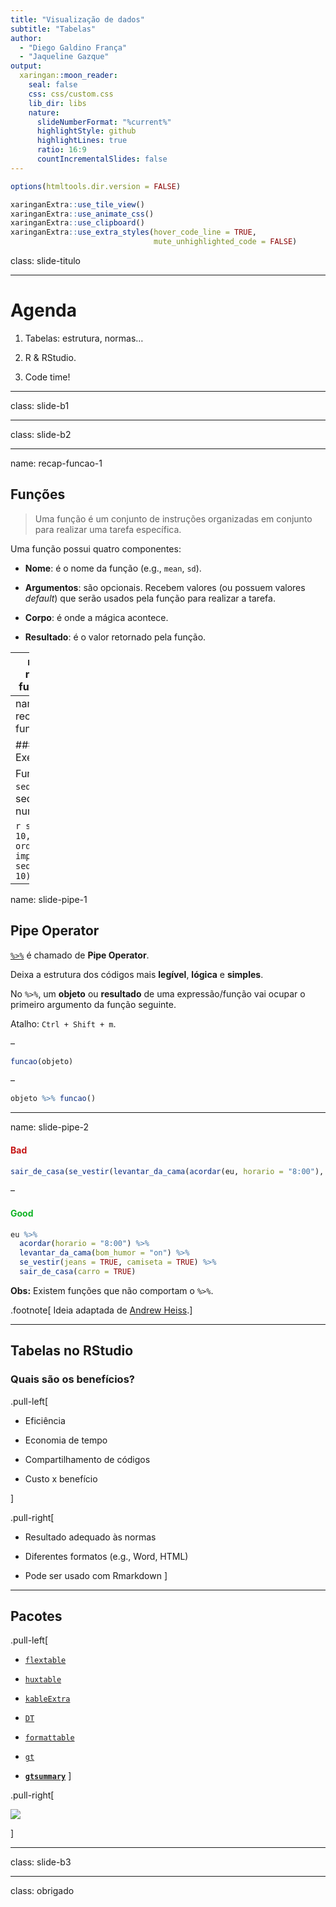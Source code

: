```yaml
---
title: "Visualização de dados"
subtitle: "Tabelas"  
author: 
  - "Diego Galdino França"
  - "Jaqueline Gazque"
output:
  xaringan::moon_reader:
    seal: false
    css: css/custom.css
    lib_dir: libs
    nature:
      slideNumberFormat: "%current%"
      highlightStyle: github
      highlightLines: true
      ratio: 16:9
      countIncrementalSlides: false
---
```


```r
options(htmltools.dir.version = FALSE)
```

```r
xaringanExtra::use_tile_view()
xaringanExtra::use_animate_css()
xaringanExtra::use_clipboard()
xaringanExtra::use_extra_styles(hover_code_line = TRUE,
                                mute_unhighlighted_code = FALSE)
```


class: slide-titulo

---

# Agenda

1. Tabelas: estrutura, normas...

2. R & RStudio.

3. Code time!

---

class: slide-b1

---

class: slide-b2

---

name: recap-funcao-1

## Funções

> Uma função é um conjunto de instruções organizadas em conjunto para realizar uma tarefa específica.

Uma função possui quatro componentes:

- **Nome**: é o nome da função (e.g., `mean`, `sd`).

- **Argumentos**: são opcionais. Recebem valores (ou possuem valores *default*) que serão usados pela função para realizar a tarefa.

- **Corpo**: é onde a mágica acontece.

- **Resultado**: é o valor retornado pela função.


---
name: recap-funcao-2

### Exemplo

Função `seq`: cria sequências numéricas.

```r
seq(from = 0, to = 10, by = 2) # a ordem nao importa
seq(to = 10, by = 2, from = 0)
```

---
name: recap-funcao-3

### Exemplo

Função `seq`: cria sequências numéricas.


```r
seq(0, 10, 2) # a ordem importa
seq(0, 2, 10)
```



---

name: slide-pipe-1

## Pipe Operator

[`%>%`](https://magrittr.tidyverse.org/reference/pipe.html) é chamado de **Pipe Operator**.

Deixa a estrutura dos códigos mais **legível**, **lógica** e **simples**.

No `%>%`, um **objeto** ou **resultado** de uma expressão/função vai ocupar o primeiro argumento da função seguinte.

Atalho: `Ctrl + Shift + m`.

--


```r
funcao(objeto)
```

--

```r
objeto %>% funcao()
```



---

name: slide-pipe-2

<h4 style= "color: #c51515">Bad</h4>

```r
sair_de_casa(se_vestir(levantar_da_cama(acordar(eu, horario = "8:00"), bom_humor = "on"), jeans = TRUE, camiseta = TRUE), carro = TRUE)
```

--


<h4 style= "color: #0fb324">Good</h4>

```r
eu %>%
  acordar(horario = "8:00") %>%
  levantar_da_cama(bom_humor = "on") %>%
  se_vestir(jeans = TRUE, camiseta = TRUE) %>%
  sair_de_casa(carro = TRUE)
```


**Obs:** Existem funções que não comportam o `%>%`.

.footnote[
Ideia adaptada de [Andrew Heiss](https://evalsp21.classes.andrewheiss.com/projects/01_lab/slides/01_lab.html#116).
]

---

## Tabelas no RStudio


### Quais são os benefícios?

.pull-left[

- Eficiência

- Economia de tempo

- Compartilhamento de códigos

- Custo x benefício

]

.pull-right[

- Resultado adequado às normas

- Diferentes formatos (e.g., Word, HTML)

- Pode ser usado com Rmarkdown
]

---

## Pacotes

.pull-left[

- [`flextable`](https://davidgohel.github.io/flextable/)

- [`huxtable`](https://hughjonesd.github.io/huxtable/)

- [`kableExtra`](https://haozhu233.github.io/kableExtra/)

- [`DT`](https://rstudio.github.io/DT/)

- [`formattable`](https://renkun-ken.github.io/formattable/)

- [`gt`](https://gt.rstudio.com/)

- **[`gtsummary`](http://www.danieldsjoberg.com/gtsummary/)**
]

.pull-right[

<img src=img/gt.svg>

]

---

class: slide-b3

---

class: obrigado

